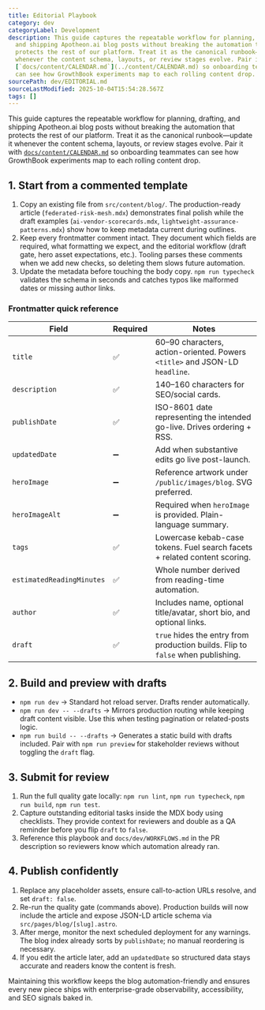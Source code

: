 ```yaml
---
title: Editorial Playbook
category: dev
categoryLabel: Development
description: This guide captures the repeatable workflow for planning, drafting,
  and shipping Apotheon.ai blog posts without breaking the automation that
  protects the rest of our platform. Treat it as the canonical runbook—update it
  whenever the content schema, layouts, or review stages evolve. Pair it with
  [`docs/content/CALENDAR.md`](../content/CALENDAR.md) so onboarding teammates
  can see how GrowthBook experiments map to each rolling content drop.
sourcePath: dev/EDITORIAL.md
sourceLastModified: 2025-10-04T15:54:28.567Z
tags: []
---
```


This guide captures the repeatable workflow for planning, drafting, and shipping
Apotheon.ai blog posts without breaking the automation that protects the rest of
our platform. Treat it as the canonical runbook—update it whenever the content
schema, layouts, or review stages evolve. Pair it with
[`docs/content/CALENDAR.md`](/docs/content/calendar/) so onboarding teammates can
see how GrowthBook experiments map to each rolling content drop.

## 1. Start from a commented template

1. Copy an existing file from `src/content/blog/`. The production-ready article
   (`federated-risk-mesh.mdx`) demonstrates final polish while the draft
   examples (`ai-vendor-scorecards.mdx`, `lightweight-assurance-patterns.mdx`)
   show how to keep metadata current during outlines.
2. Keep every frontmatter comment intact. They document which fields are
   required, what formatting we expect, and the editorial workflow (draft gate,
   hero asset expectations, etc.). Tooling parses these comments when we add new
   checks, so deleting them slows future automation.
3. Update the metadata before touching the body copy. `npm run typecheck`
   validates the schema in seconds and catches typos like malformed dates or
   missing author links.

### Frontmatter quick reference

| Field                     | Required | Notes                                                                           |
| ------------------------- | -------- | ------------------------------------------------------------------------------- |
| `title`                   | ✅       | 60–90 characters, action-oriented. Powers `<title>` and JSON-LD `headline`.     |
| `description`             | ✅       | 140–160 characters for SEO/social cards.                                        |
| `publishDate`             | ✅       | ISO-8601 date representing the intended go-live. Drives ordering + RSS.         |
| `updatedDate`             | ➖       | Add when substantive edits go live post-launch.                                 |
| `heroImage`               | ➖       | Reference artwork under `/public/images/blog`. SVG preferred.                   |
| `heroImageAlt`            | ➖       | Required when `heroImage` is provided. Plain-language summary.                  |
| `tags`                    | ✅       | Lowercase kebab-case tokens. Fuel search facets + related content scoring.      |
| `estimatedReadingMinutes` | ✅       | Whole number derived from reading-time automation.                              |
| `author`                  | ✅       | Includes name, optional title/avatar, short bio, and optional links.            |
| `draft`                   | ✅       | `true` hides the entry from production builds. Flip to `false` when publishing. |

## 2. Build and preview with drafts

- `npm run dev` → Standard hot reload server. Drafts render automatically.
- `npm run dev -- --drafts` → Mirrors production routing while keeping draft
  content visible. Use this when testing pagination or related-posts logic.
- `npm run build -- --drafts` → Generates a static build with drafts included.
  Pair with `npm run preview` for stakeholder reviews without toggling the
  `draft` flag.

## 3. Submit for review

1. Run the full quality gate locally: `npm run lint`, `npm run typecheck`,
   `npm run build`, `npm run test`.
2. Capture outstanding editorial tasks inside the MDX body using checklists.
   They provide context for reviewers and double as a QA reminder before you
   flip `draft` to `false`.
3. Reference this playbook and `docs/dev/WORKFLOWS.md` in the PR description so
   reviewers know which automation already ran.

## 4. Publish confidently

1. Replace any placeholder assets, ensure call-to-action URLs resolve, and set
   `draft: false`.
2. Re-run the quality gate (commands above). Production builds will now include
   the article and expose JSON-LD article schema via `src/pages/blog/[slug].astro`.
3. After merge, monitor the next scheduled deployment for any warnings. The
   blog index already sorts by `publishDate`; no manual reordering is necessary.
4. If you edit the article later, add an `updatedDate` so structured data stays
   accurate and readers know the content is fresh.

Maintaining this workflow keeps the blog automation-friendly and ensures every
new piece ships with enterprise-grade observability, accessibility, and SEO
signals baked in.
